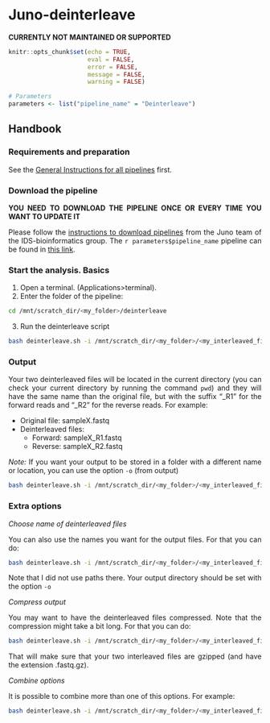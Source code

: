 # Juno-deinterleave 

**CURRENTLY NOT MAINTAINED OR SUPPORTED**


<style>
body {
text-align: justify}
</style>

```r
knitr::opts_chunk$set(echo = TRUE, 
                      eval = FALSE,
                      error = FALSE,
                      message = FALSE,
                      warning = FALSE)
```

```r
# Parameters
parameters <- list("pipeline_name" = "Deinterleave")

```

## Handbook

### Requirements and preparation

See the [General Instructions for all pipelines](#general-instructions) first.  

### Download the pipeline  

**YOU NEED TO DOWNLOAD THE PIPELINE ONCE OR EVERY TIME YOU WANT TO UPDATE IT**

Please follow the [instructions to download pipelines](#downloading-instructions) from the Juno team of the IDS-bioinformatics group. The `r parameters$pipeline_name` pipeline can be found in [this link](https://github.com/AleSR13/deinterleave.git).  

### Start the analysis. Basics

1. Open a terminal. (Applications>terminal).   
2. Enter the folder of the pipeline:  

```bash

cd /mnt/scratch_dir/<my_folder>/deinterleave

```

3. Run the deinterleave script  

```bash

bash deinterleave.sh -i /mnt/scratch_dir/<my_folder>/<my_interleaved_file>.fastq.gz

```

### Output 

Your two deinterleaved files will be located in the current directory (you can check your current directory by running the command `pwd`) and they will have the same name than the original file, but with the suffix "_R1" for the forward reads and "_R2" for the reverse reads. For example:

- Original file: sampleX.fastq
- Deinterleaved files:
    + Forward: sampleX_R1.fastq
    + Reverse: sampleX_R2.fastq

*Note:* If you want your output to be stored in a folder with a different name or location, you can use the option `-o` (from output) 

```bash

bash deinterleave.sh -i /mnt/scratch_dir/<my_folder>/<my_interleaved_file>.fastq.gz -o /mnt/scratch_dir/my_results

```

### Extra options

_Choose name of deinterleaved files_

You can also use the names you want for the output files. For that you can do:

```bash

bash deinterleave.sh -i /mnt/scratch_dir/<my_folder>/<my_interleaved_file>.fastq.gz --output_r1 my_deinterleaved_file_R1.fastq --output_r2 my_deinterleaved_file_R2.fastq

```

Note that I did not use paths there. Your output directory should be set with the option `-o`

_Compress output_ 

You may want to have the deinterleaved files compressed. Note that the compression might take a bit long. For that you can do:

```bash

bash deinterleave.sh -i /mnt/scratch_dir/<my_folder>/<my_interleaved_file>.fastq.gz --compress

```

That will make sure that your two interleaved files are gzipped (and have the extension .fastq.gz).

_Combine options_

It is possible to combine more than one of this options. For example:

```bash

bash deinterleave.sh -i /mnt/scratch_dir/<my_folder>/<my_interleaved_file>.fastq.gz -o /mnt/scratch_dir/my_results --compress

```
